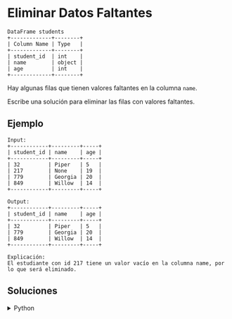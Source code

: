 # Eliminar Datos Faltantes

```text
DataFrame students
+-------------+--------+
| Column Name | Type   |
+-------------+--------+
| student_id  | int    |
| name        | object |
| age         | int    |
+-------------+--------+
```

Hay algunas filas que tienen valores faltantes en la columna `name`.

Escribe una solución para eliminar las filas con valores faltantes.

## Ejemplo

```text
Input:
+------------+---------+-----+
| student_id | name    | age |
+------------+---------+-----+
| 32         | Piper   | 5   |
| 217        | None    | 19  |
| 779        | Georgia | 20  |
| 849        | Willow  | 14  |
+------------+---------+-----+

Output:
+------------+---------+-----+
| student_id | name    | age |
+------------+---------+-----+
| 32         | Piper   | 5   |
| 779        | Georgia | 20  | 
| 849        | Willow  | 14  | 
+------------+---------+-----+

Explicación:
El estudiante con id 217 tiene un valor vacío en la columna name, por lo que será eliminado.
```

## Soluciones


<details>
    <summary>Python</summary>
```python
import pandas as pd

def dropMissingData(students: pd.DataFrame) -> pd.DataFrame:
     return students.dropna(subset=['name'])
```
</details>